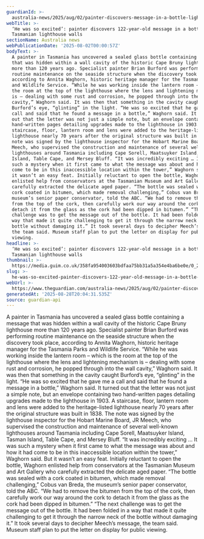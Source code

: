```yaml
---
guardianId: >-
  australia-news/2025/aug/02/painter-discovers-message-in-a-bottle-lighthouse-walls-tasmania
webTitle: >-
  ‘He was so excited’: painter discovers 122-year-old message in a bottle inside
  Tasmanian lighthouse walls
sectionName: Australia news
webPublicationDate: '2025-08-02T00:00:57Z'
bodyText: >-
  A painter in Tasmania has uncovered a sealed glass bottle containing a message
  that was hidden within a wall cavity of the historic Cape Bruny lighthouse
  more than 120 years ago. Specialist painter Brian Burford was performing
  routine maintenance on the seaside structure when the discovery took place,
  according to Annita Waghorn, historic heritage manager for the Tasmania Parks
  and Wildlife Service. “While he was working inside the lantern room – which is
  the room at the top of the lighthouse where the lens and lightening mechanism
  is – dealing with some rust and corrosion, he popped through into the wall
  cavity,” Waghorn said. It was then that something in the cavity caught
  Burford’s eye, “glinting” in the light. “He was so excited that he gave me a
  call and said that he found a message in a bottle,” Waghorn said. It turned
  out that the letter was not just a simple note, but an envelope containing two
  hand-written pages detailing upgrades made to the lighthouse in 1903. A
  staircase, floor, lantern room and lens were added to the heritage-listed
  lighthouse nearly 70 years after the original structure was built in 1838. The
  note was signed by the lighthouse inspector for the Hobart Marine Board, JR
  Meech, who supervised the construction and maintenance of several well-known
  lighthouses around Tasmania including Cape Sorell, Maatsuyker Island, Tasman
  Island, Table Cape, and Mersey Bluff. “It was incredibly exciting … It was
  such a mystery when it first came to what the message was about and how it had
  come to be in this inaccessible location within the tower,” Waghorn said. But
  it wasn’t an easy feat. Initially reluctant to open the bottle, Waghorn
  enlisted help from conservators at the Tasmanian Museum and Art Gallery who
  carefully extracted the delicate aged paper. “The bottle was sealed with a
  cork coated in bitumen, which made removal challenging,” Cobus van Breda, the
  museum’s senior paper conservator, told the ABC. “We had to remove the bitumen
  from the top of the cork, then carefully work our way around the cork to
  detach it from the glass as the cork had been dipped in bitumen.” “The next
  challenge was to get the message out of the bottle. It had been folded in a
  way that made it quite challenging to get it through the narrow neck of the
  bottle without damaging it.” It took several days to decipher Meech’s message,
  the team said. Museum staff plan to put the letter on display for public
  viewing.
headline: >-
  ‘He was so excited’: painter discovers 122-year-old message in a bottle inside
  Tasmanian lighthouse walls
thumbnail: >-
  https://media.guim.co.uk/358fa954003603bdfaa75bb31a5a354e4ba6be0e/0_258_1607_1285/500.jpg
slug: >-
  he-was-so-excited-painter-discovers-122-year-old-message-in-a-bottle-inside-tasmanian-lighthouse-walls
webUrl: >-
  https://www.theguardian.com/australia-news/2025/aug/02/painter-discovers-message-in-a-bottle-lighthouse-walls-tasmania
generatedAt: '2025-08-28T20:04:31.535Z'
source: guardian-api
---
```

A painter in Tasmania has uncovered a sealed glass bottle containing a message that was hidden within a wall cavity of the historic Cape Bruny lighthouse more than 120 years ago. Specialist painter Brian Burford was performing routine maintenance on the seaside structure when the discovery took place, according to Annita Waghorn, historic heritage manager for the Tasmania Parks and Wildlife Service. “While he was working inside the lantern room – which is the room at the top of the lighthouse where the lens and lightening mechanism is – dealing with some rust and corrosion, he popped through into the wall cavity,” Waghorn said. It was then that something in the cavity caught Burford’s eye, “glinting” in the light. “He was so excited that he gave me a call and said that he found a message in a bottle,” Waghorn said. It turned out that the letter was not just a simple note, but an envelope containing two hand-written pages detailing upgrades made to the lighthouse in 1903. A staircase, floor, lantern room and lens were added to the heritage-listed lighthouse nearly 70 years after the original structure was built in 1838. The note was signed by the lighthouse inspector for the Hobart Marine Board, JR Meech, who supervised the construction and maintenance of several well-known lighthouses around Tasmania including Cape Sorell, Maatsuyker Island, Tasman Island, Table Cape, and Mersey Bluff. “It was incredibly exciting … It was such a mystery when it first came to what the message was about and how it had come to be in this inaccessible location within the tower,” Waghorn said. But it wasn’t an easy feat. Initially reluctant to open the bottle, Waghorn enlisted help from conservators at the Tasmanian Museum and Art Gallery who carefully extracted the delicate aged paper. “The bottle was sealed with a cork coated in bitumen, which made removal challenging,” Cobus van Breda, the museum’s senior paper conservator, told the ABC. “We had to remove the bitumen from the top of the cork, then carefully work our way around the cork to detach it from the glass as the cork had been dipped in bitumen.” “The next challenge was to get the message out of the bottle. It had been folded in a way that made it quite challenging to get it through the narrow neck of the bottle without damaging it.” It took several days to decipher Meech’s message, the team said. Museum staff plan to put the letter on display for public viewing.
